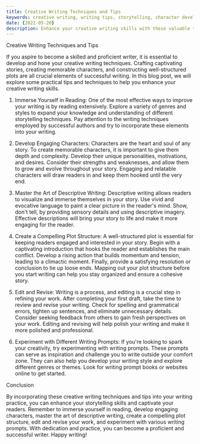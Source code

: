 ```yaml
---
title: Creative Writing Techniques and Tips
keywords: creative writing, writing tips, storytelling, character development, plot structure
date: {2022-05-20}
description: Enhance your creative writing skills with these valuable techniques and tips.
---
```


Creative Writing Techniques and Tips

If you aspire to become a skilled and proficient writer, it is essential to develop and hone your creative writing techniques. Crafting captivating stories, creating memorable characters, and constructing well-structured plots are all crucial elements of successful writing. In this blog post, we will explore some practical tips and techniques to help you enhance your creative writing skills.

1. Immerse Yourself in Reading: One of the most effective ways to improve your writing is by reading extensively. Explore a variety of genres and styles to expand your knowledge and understanding of different storytelling techniques. Pay attention to the writing techniques employed by successful authors and try to incorporate these elements into your writing.

2. Develop Engaging Characters: Characters are the heart and soul of any story. To create memorable characters, it is important to give them depth and complexity. Develop their unique personalities, motivations, and desires. Consider their strengths and weaknesses, and allow them to grow and evolve throughout your story. Engaging and relatable characters will draw readers in and keep them hooked until the very end.

3. Master the Art of Descriptive Writing: Descriptive writing allows readers to visualize and immerse themselves in your story. Use vivid and evocative language to paint a clear picture in the reader's mind. Show, don't tell, by providing sensory details and using descriptive imagery. Effective descriptions will bring your story to life and make it more engaging for the reader.

4. Create a Compelling Plot Structure: A well-structured plot is essential for keeping readers engaged and interested in your story. Begin with a captivating introduction that hooks the reader and establishes the main conflict. Develop a rising action that builds momentum and tension, leading to a climactic moment. Finally, provide a satisfying resolution or conclusion to tie up loose ends. Mapping out your plot structure before you start writing can help you stay organized and ensure a cohesive story.

5. Edit and Revise: Writing is a process, and editing is a crucial step in refining your work. After completing your first draft, take the time to review and revise your writing. Check for spelling and grammatical errors, tighten up sentences, and eliminate unnecessary details. Consider seeking feedback from others to gain fresh perspectives on your work. Editing and revising will help polish your writing and make it more polished and professional.

6. Experiment with Different Writing Prompts: If you're looking to spark your creativity, try experimenting with writing prompts. These prompts can serve as inspiration and challenge you to write outside your comfort zone. They can also help you develop your writing style and explore different genres or themes. Look for writing prompt books or websites online to get started.

Conclusion

By incorporating these creative writing techniques and tips into your writing practice, you can enhance your storytelling skills and captivate your readers. Remember to immerse yourself in reading, develop engaging characters, master the art of descriptive writing, create a compelling plot structure, edit and revise your work, and experiment with various writing prompts. With dedication and practice, you can become a proficient and successful writer. Happy writing!